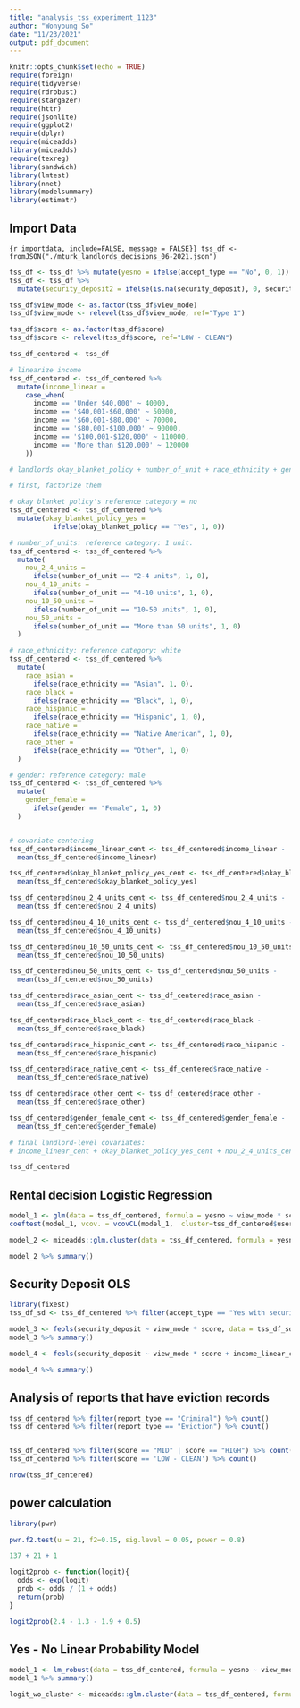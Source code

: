 ```yaml
---
title: "analysis_tss_experiment_1123"
author: "Wonyoung So"
date: "11/23/2021"
output: pdf_document
---
```


```r
knitr::opts_chunk$set(echo = TRUE)
require(foreign)
require(tidyverse)
require(rdrobust)
require(stargazer)
require(httr)
require(jsonlite)
require(ggplot2)
require(dplyr)
require(miceadds)
library(miceadds)
require(texreg)
library(sandwich)
library(lmtest)
library(nnet)
library(modelsummary)
library(estimatr)
```

## Import Data

```{r importdata, include=FALSE, message = FALSE}}
tss_df <- fromJSON("./mturk_landlords_decisions_06-2021.json")
```

```r

tss_df <- tss_df %>% mutate(yesno = ifelse(accept_type == "No", 0, 1))
tss_df <- tss_df %>% 
  mutate(security_deposit2 = ifelse(is.na(security_deposit), 0, security_deposit))

tss_df$view_mode <- as.factor(tss_df$view_mode)
tss_df$view_mode <- relevel(tss_df$view_mode, ref="Type 1")

tss_df$score <- as.factor(tss_df$score)
tss_df$score <- relevel(tss_df$score, ref="LOW - CLEAN")

tss_df_centered <- tss_df

# linearize income
tss_df_centered <- tss_df_centered %>% 
  mutate(income_linear = 
    case_when(
      income == 'Under $40,000' ~ 40000,
      income == '$40,001-$60,000' ~ 50000,
      income == '$60,001-$80,000' ~ 70000,
      income == '$80,001-$100,000' ~ 90000,
      income == '$100,001-$120,000' ~ 110000,
      income == 'More than $120,000' ~ 120000
    ))

# landlords okay_blanket_policy + number_of_unit + race_ethnicity + gender + income_linear

# first, factorize them

# okay blanket policy's reference category = no
tss_df_centered <- tss_df_centered %>%
  mutate(okay_blanket_policy_yes =
           ifelse(okay_blanket_policy == "Yes", 1, 0)) 

# number_of_units: reference category: 1 unit.
tss_df_centered <- tss_df_centered %>% 
  mutate(
    nou_2_4_units =
      ifelse(number_of_unit == "2-4 units", 1, 0),
    nou_4_10_units =
      ifelse(number_of_unit == "4-10 units", 1, 0),
    nou_10_50_units =
      ifelse(number_of_unit == "10-50 units", 1, 0),
    nou_50_units =
      ifelse(number_of_unit == "More than 50 units", 1, 0)
  )

# race_ethnicity: reference category: white
tss_df_centered <- tss_df_centered %>% 
  mutate(
    race_asian =
      ifelse(race_ethnicity == "Asian", 1, 0),
    race_black =
      ifelse(race_ethnicity == "Black", 1, 0),
    race_hispanic =
      ifelse(race_ethnicity == "Hispanic", 1, 0),
    race_native =
      ifelse(race_ethnicity == "Native American", 1, 0),
    race_other =
      ifelse(race_ethnicity == "Other", 1, 0)
  )

# gender: reference category: male
tss_df_centered <- tss_df_centered %>% 
  mutate(
    gender_female =
      ifelse(gender == "Female", 1, 0)
  )


# covariate centering
tss_df_centered$income_linear_cent <- tss_df_centered$income_linear -
  mean(tss_df_centered$income_linear)

tss_df_centered$okay_blanket_policy_yes_cent <- tss_df_centered$okay_blanket_policy_yes -
  mean(tss_df_centered$okay_blanket_policy_yes)

tss_df_centered$nou_2_4_units_cent <- tss_df_centered$nou_2_4_units -
  mean(tss_df_centered$nou_2_4_units)

tss_df_centered$nou_4_10_units_cent <- tss_df_centered$nou_4_10_units -
  mean(tss_df_centered$nou_4_10_units)

tss_df_centered$nou_10_50_units_cent <- tss_df_centered$nou_10_50_units -
  mean(tss_df_centered$nou_10_50_units)

tss_df_centered$nou_50_units_cent <- tss_df_centered$nou_50_units -
  mean(tss_df_centered$nou_50_units)

tss_df_centered$race_asian_cent <- tss_df_centered$race_asian -
  mean(tss_df_centered$race_asian)

tss_df_centered$race_black_cent <- tss_df_centered$race_black -
  mean(tss_df_centered$race_black)

tss_df_centered$race_hispanic_cent <- tss_df_centered$race_hispanic -
  mean(tss_df_centered$race_hispanic)

tss_df_centered$race_native_cent <- tss_df_centered$race_native -
  mean(tss_df_centered$race_native)

tss_df_centered$race_other_cent <- tss_df_centered$race_other -
  mean(tss_df_centered$race_other)

tss_df_centered$gender_female_cent <- tss_df_centered$gender_female -
  mean(tss_df_centered$gender_female)

# final landlord-level covariates:
# income_linear_cent + okay_blanket_policy_yes_cent + nou_2_4_units_cent + nou_4_10_units_cent + nou_10_50_units_cent + nou_50_units_cent + race_asian_cent + race_black_cent + race_hispanic_cent + race_native_cent + race_other_cent + gender_female_cent

tss_df_centered
```


## Rental decision Logistic Regression

```r

model_1 <- glm(data = tss_df_centered, formula = yesno ~ view_mode * score, family = "binomial")
coeftest(model_1, vcov. = vcovCL(model_1,  cluster=tss_df_centered$user_id, type ="HC2"))

model_2 <- miceadds::glm.cluster(data = tss_df_centered, formula = yesno ~ view_mode * score + income_linear_cent + okay_blanket_policy_yes_cent + nou_2_4_units_cent + nou_4_10_units_cent + nou_10_50_units_cent + nou_50_units_cent + race_asian_cent + race_black_cent + race_hispanic_cent + race_native_cent + race_other_cent + gender_female_cent, cluster="user_id", family = "binomial")

model_2 %>% summary()
```

## Security Deposit OLS

```r

library(fixest)
tss_df_sd <- tss_df_centered %>% filter(accept_type == "Yes with security deposit")

model_3 <- feols(security_deposit ~ view_mode * score, data = tss_df_sd, cluster = tss_df_sd$user_id)
model_3 %>% summary()

model_4 <- feols(security_deposit ~ view_mode * score + income_linear_cent + okay_blanket_policy_yes_cent + nou_2_4_units_cent + nou_4_10_units_cent + nou_10_50_units_cent + nou_50_units_cent + race_asian_cent + race_black_cent + race_hispanic_cent + race_native_cent + race_other_cent + gender_female_cent, data = tss_df_sd, cluster = tss_df_sd$user_id)

model_4 %>% summary()
```

## Analysis of reports that have eviction records

```r

tss_df_centered %>% filter(report_type == "Criminal") %>% count()
tss_df_centered %>% filter(report_type == "Eviction") %>% count()


tss_df_centered %>% filter(score == "MID" | score == "HIGH") %>% count()
tss_df_centered %>% filter(score == 'LOW - CLEAN') %>% count()

nrow(tss_df_centered)
```


## power calculation

```r
library(pwr)

pwr.f2.test(u = 21, f2=0.15, sig.level = 0.05, power = 0.8)

137 + 21 + 1
```







```r
logit2prob <- function(logit){
  odds <- exp(logit)
  prob <- odds / (1 + odds)
  return(prob)
}

logit2prob(2.4 - 1.3 - 1.9 + 0.5)
```



## Yes - No Linear Probability Model

```r
model_1 <- lm_robust(data = tss_df_centered, formula = yesno ~ view_mode * score, cluster=tss_df_centered$user_id, se_type='CR2')
model_1 %>% summary()

logit_wo_cluster <- miceadds::glm.cluster(data = tss_df_centered, formula = yesno ~ view_mode * score + okay_blanket_policy + number_of_unit + race_ethnicity + gender + income, cluster="user_id", family = "binomial")

```